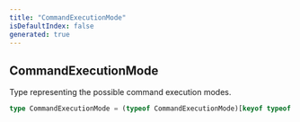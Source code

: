 ```yaml
---
title: "CommandExecutionMode"
isDefaultIndex: false
generated: true
---
```



<!-- This file was generated from the CommandKit source. Do not modify. Instead, re-run the "docgen" script -->


## CommandExecutionMode

<GenerationInfo sourceFile="packages/commandkit/src/app/commands/Context.ts" sourceLine="42" packageName="commandkit" />

Type representing the possible command execution modes.

```ts title="Signature"
type CommandExecutionMode = (typeof CommandExecutionMode)[keyof typeof CommandExecutionMode]
```
